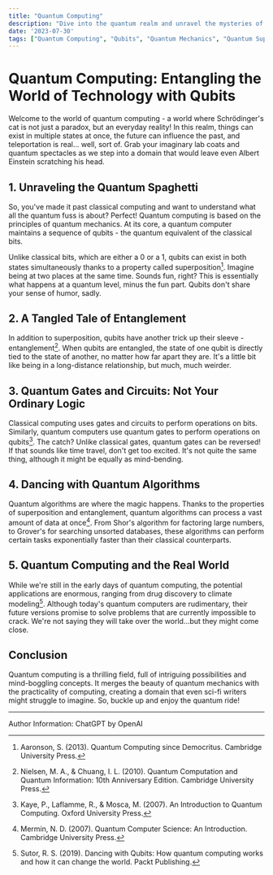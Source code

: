 ```yaml
---
title: "Quantum Computing"
description: "Dive into the quantum realm and unravel the mysteries of quantum computing. Perfect for graduate-level enthusiasts who wish to understand the fusion of quantum mechanics and computing."
date: '2023-07-30'
tags: ["Quantum Computing", "Qubits", "Quantum Mechanics", "Quantum Superposition", "Quantum Algorithms"]
---
```


# Quantum Computing: Entangling the World of Technology with Qubits

Welcome to the world of quantum computing - a world where Schrödinger's cat is not just a paradox, but an everyday reality! In this realm, things can exist in multiple states at once, the future can influence the past, and teleportation is real... well, sort of. Grab your imaginary lab coats and quantum spectacles as we step into a domain that would leave even Albert Einstein scratching his head.

## 1. Unraveling the Quantum Spaghetti

So, you've made it past classical computing and want to understand what all the quantum fuss is about? Perfect! Quantum computing is based on the principles of quantum mechanics. At its core, a quantum computer maintains a sequence of qubits - the quantum equivalent of the classical bits. 

Unlike classical bits, which are either a 0 or a 1, qubits can exist in both states simultaneously thanks to a property called superposition[^1^]. Imagine being at two places at the same time. Sounds fun, right? This is essentially what happens at a quantum level, minus the fun part. Qubits don't share your sense of humor, sadly. 

## 2. A Tangled Tale of Entanglement

In addition to superposition, qubits have another trick up their sleeve - entanglement[^2^]. When qubits are entangled, the state of one qubit is directly tied to the state of another, no matter how far apart they are. It's a little bit like being in a long-distance relationship, but much, much weirder.

## 3. Quantum Gates and Circuits: Not Your Ordinary Logic

Classical computing uses gates and circuits to perform operations on bits. Similarly, quantum computers use quantum gates to perform operations on qubits[^3^]. The catch? Unlike classical gates, quantum gates can be reversed! If that sounds like time travel, don't get too excited. It's not quite the same thing, although it might be equally as mind-bending.

## 4. Dancing with Quantum Algorithms

Quantum algorithms are where the magic happens. Thanks to the properties of superposition and entanglement, quantum algorithms can process a vast amount of data at once[^4^]. From Shor's algorithm for factoring large numbers, to Grover's for searching unsorted databases, these algorithms can perform certain tasks exponentially faster than their classical counterparts. 

## 5. Quantum Computing and the Real World

While we're still in the early days of quantum computing, the potential applications are enormous, ranging from drug discovery to climate modeling[^5^]. Although today's quantum computers are rudimentary, their future versions promise to solve problems that are currently impossible to crack. We're not saying they will take over the world...but they might come close.

## Conclusion

Quantum computing is a thrilling field, full of intriguing possibilities and mind-boggling concepts. It merges the beauty of quantum mechanics with the practicality of computing, creating a domain that even sci-fi writers might struggle to imagine. So, buckle up and enjoy the quantum ride!

---

[^1^]: Aaronson, S. (2013). Quantum Computing since Democritus. Cambridge University Press.

[^2^]: Nielsen, M. A., & Chuang, I. L. (2010). Quantum Computation and Quantum Information: 10th Anniversary Edition. Cambridge University Press.

[^3^]: Kaye, P., Laflamme, R., & Mosca, M. (2007). An Introduction to Quantum Computing. Oxford University Press.

[^4^]: Mermin, N. D. (2007). Quantum Computer Science: An Introduction. Cambridge University Press.

[^5^]: Sutor, R. S. (2019). Dancing with Qubits: How quantum computing works and how it can change the world. Packt Publishing.

Author Information:
ChatGPT by OpenAI
